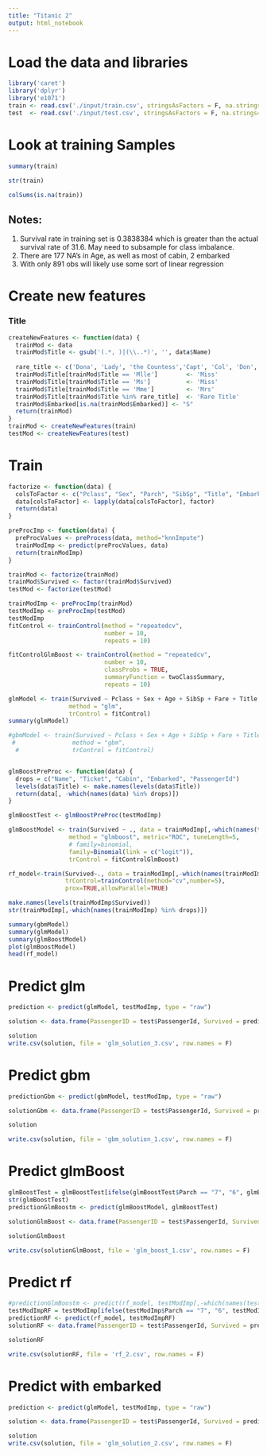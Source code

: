 ```yaml
---
title: "Titanic 2"
output: html_notebook
---
```


# Load the data and libraries
```r
library('caret')
library('dplyr')
library('e1071')
train <- read.csv('./input/train.csv', stringsAsFactors = F, na.strings="")
test  <- read.csv('./input/test.csv', stringsAsFactors = F, na.strings="")
```
# Look at training Samples
```r
summary(train)
```
```r
str(train)
```
```r
colSums(is.na(train))
```
## Notes:
  1. Survival rate in training set is 0.3838384 which is greater than the actual survival rate of 31.6.  May need to subsample for class imbalance.
  2. There are 177 NA's in Age, as well as most of cabin, 2 embarked
  3. With only 891 obs will likely use some sort of linear regression

# Create new features
### Title
```r
createNewFeatures <- function(data) {
  trainMod <- data
  trainMod$Title <- gsub('(.*, )|(\\..*)', '', data$Name)
  
  rare_title <- c('Dona', 'Lady', 'the Countess','Capt', 'Col', 'Don', 'Dr', 'Major', 'Rev', 'Sir', 'Jonkheer')
  trainMod$Title[trainMod$Title == 'Mlle']        <- 'Miss'
  trainMod$Title[trainMod$Title == 'Ms']          <- 'Miss'
  trainMod$Title[trainMod$Title == 'Mme']         <- 'Mrs' 
  trainMod$Title[trainMod$Title %in% rare_title]  <- 'Rare Title'
  trainMod$Embarked[is.na(trainMod$Embarked)] <- "S"
  return(trainMod)
}
trainMod <- createNewFeatures(train)
testMod <- createNewFeatures(test)
```
# Train
```r
factorize <- function(data) {
  colsToFactor <- c("Pclass", "Sex", "Parch", "SibSp", "Title", "Embarked")
  data[colsToFactor] <- lapply(data[colsToFactor], factor)
  return(data)
}

preProcImp <- function(data) {
  preProcValues <- preProcess(data, method="knnImpute")
  trainModImp <- predict(preProcValues, data)
  return(trainModImp)
}

trainMod <- factorize(trainMod)
trainMod$Survived <- factor(trainMod$Survived)
testMod <- factorize(testMod)

trainModImp <- preProcImp(trainMod)
testModImp <- preProcImp(testMod)
testModImp
fitControl <- trainControl(method = "repeatedcv",
                           number = 10,
                           repeats = 10)

fitControlGlmBoost <- trainControl(method = "repeatedcv",
                           number = 10,
                           classProbs = TRUE,
                           summaryFunction = twoClassSummary,
                           repeats = 10)

glmModel <- train(Survived ~ Pclass + Sex + Age + SibSp + Fare + Title + Embarked, data = trainModImp, 
                 method = "glm",
                 trControl = fitControl)
summary(glmModel)
```

```r
#gbmModel <- train(Survived ~ Pclass + Sex + Age + SibSp + Fare + Title, data = trainModImp, 
 #                method = "gbm",
  #               trControl = fitControl)


glmBoostPreProc <- function(data) {
  drops = c("Name", "Ticket", "Cabin", "Embarked", "PassengerId")
  levels(data$Title) <- make.names(levels(data$Title))
  return(data[, -which(names(data) %in% drops)])
}

glmBoostTest <- glmBoostPreProc(testModImp)

glmBoostModel <- train(Survived ~ ., data = trainModImp[,-which(names(trainModImp) %in% drops)], 
                 method = "glmboost", metric="ROC", tuneLength=5,
                 # family=binomial,
                 family=Binomial(link = c("logit")),
                 trControl = fitControlGlmBoost)

rf_model<-train(Survived~., data = trainModImp[,-which(names(trainModImp) %in% drops)],method="rf",
                trControl=trainControl(method="cv",number=5),
                prox=TRUE,allowParallel=TRUE)

make.names(levels(trainModImp$Survived))
str(trainModImp[,-which(names(trainModImp) %in% drops)])

summary(gbmModel)
summary(glmModel)
summary(glmBoostModel)
plot(glmBoostModel)
head(rf_model)
```
# Predict glm
```r
prediction <- predict(glmModel, testModImp, type = "raw")

solution <- data.frame(PassengerID = test$PassengerId, Survived = prediction)

solution
write.csv(solution, file = 'glm_solution_3.csv', row.names = F)
```

# Predict gbm
```r
predictionGbm <- predict(gbmModel, testModImp, type = "raw")

solutionGbm <- data.frame(PassengerID = test$PassengerId, Survived = prediction)

solution

write.csv(solution, file = 'gbm_solution_1.csv', row.names = F)
```

# Predict glmBoost
```r
glmBoostTest = glmBoostTest[ifelse(glmBoostTest$Parch == "7", "6", glmBoostTest$Parch) , ]
str(glmBoostTest)
predictionGlmBoostm <- predict(glmBoostModel, glmBoostTest)

solutionGlmBoost <- data.frame(PassengerID = test$PassengerId, Survived = prediction)

solutionGlmBoost

write.csv(solutionGlmBoost, file = 'glm_boost_1.csv', row.names = F)
```


# Predict rf
```r
#predictionGlmBoostm <- predict(rf_model, testModImp[,-which(names(testModImp) %in% drops)])
testModImpRF = testModImp[ifelse(testModImp$Parch == "7", "6", testModImp$Parch) , ]
predictionRF <- predict(rf_model, testModImpRF)
solutionRF <- data.frame(PassengerID = test$PassengerId, Survived = prediction)

solutionRF

write.csv(solutionRF, file = 'rf_2.csv', row.names = F)
```


# Predict with embarked
```r
prediction <- predict(glmModel, testModImp, type = "raw")

solution <- data.frame(PassengerID = test$PassengerId, Survived = prediction)

solution
write.csv(solution, file = 'glm_solution_2.csv', row.names = F)
```

